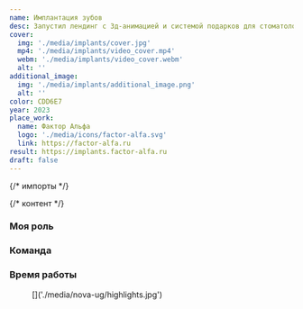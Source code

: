 ```yaml
---
name: Имплантация зубов
desc: Запустил лендинг с 3д-анимацией и системой подарков для стоматологической клиники
cover:
  img: './media/implants/cover.jpg'
  mp4: './media/implants/video_cover.mp4'
  webm: './media/implants/video_cover.webm'
  alt: ''
additional_image:
  img: './media/implants/additional_image.png'
  alt: ''
color: CDD6E7
year: 2023
place_work:
  name: Фактор Альфа
  logo: './media/icons/factor-alfa.svg'
  link: https://factor-alfa.ru
result: https://implants.factor-alfa.ru
draft: false
---
```


{/* импорты */}

{/* контент */}
<ContentSection title="О проекте">

  ### Моя роль
  <InfoList>
    <InfoCard name="Дизайнер интерфейса" desc="быстрое исследование, интерактивный дизайн, визуальный дизайн" icon="image-icon"/>
    <InfoCard name="Фронтендер" icon="code-icon" desc="верстка, анимация, тестирование" />
  </InfoList>

  ### Команда
  <InfoList>
    <InfoCard name="Крылов Николай" image={Kolya} desc="бэкендер" />
  </InfoList>

  ### Время работы
  <InfoCard name="6 месяцев" desc="запустили в июле 2024" icon="clock-icon" />

</ContentSection>

<ContentSection title="Хайлайты">
  <figure>
    []('./media/nova-ug/highlights.jpg')
    <figcaption></figcaption>
  </figure>
</ContentSection>
